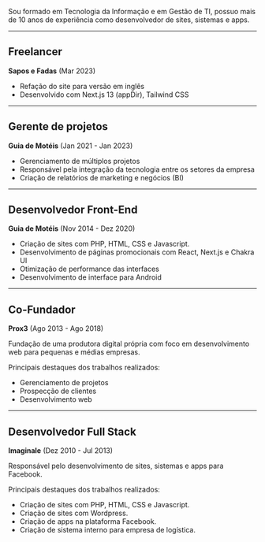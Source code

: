 Sou formado em Tecnologia da Informação e em Gestão de TI, possuo mais de 10 anos de experiência como desenvolvedor de sites, sistemas e apps.

---

## Freelancer

**Sapos e Fadas** (Mar 2023)

- Refação do site para versão em inglês
- Desenvolvido com Next.js 13 (appDir), Tailwind CSS

---

## Gerente de projetos

**Guia de Motéis** (Jan 2021 - Jan 2023)

- Gerenciamento de múltiplos projetos
- Responsável pela integração da tecnologia entre os setores da empresa
- Criação de relatórios de marketing e negócios (BI)

---

## Desenvolvedor Front-End

**Guia de Motéis** (Nov 2014 - Dez 2020)

- Criação de sites com PHP, HTML, CSS e Javascript.
- Desenvolvimento de páginas promocionais com React, Next.js e Chakra UI
- Otimização de performance das interfaces
- Desenvolvimento de interface para Android

---

## Co-Fundador

**Prox3** (Ago 2013 - Ago 2018)

Fundação de uma produtora digital própria com foco em desenvolvimento web para pequenas e médias empresas.

Principais destaques dos trabalhos realizados:

- Gerenciamento de projetos
- Prospecção de clientes
- Desenvolvimento web

---

## Desenvolvedor Full Stack

**Imaginale** (Dez 2010 - Jul 2013)

Responsável pelo desenvolvimento de sites, sistemas e apps para Facebook.

Principais destaques dos trabalhos realizados:

- Criação de sites com PHP, HTML, CSS e Javascript.
- Criação de sites com Wordpress.
- Criação de apps na plataforma Facebook.
- Criação de sistema interno para empresa de logística.

